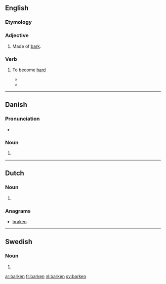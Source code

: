 ==English==

===Etymology===
{{suffix|bark|en}}

===Adjective===
{{en-adj|-}}

# {{poetic}} Made of [[bark]].
#: {{rfquotek|Whittier}}

===Verb===
{{en-verb}}

# {{obsolete}} To become [[hard]]
#*{{quote-book|year=1828|author=David Macbeth Moir|title=The Life of Mansie Wauch|chapter=|edition=|url=http://www.gutenberg.org/etext/20767
|passage=The poor patient knew at once his master's tongue, and lifting up one of his eyes, the other being stiff and '''barkened''' down said in a melancholy voice, "Ah, master, do you think I'll get better?" }}
#*{{quote-book|year=1818|author=Sir Walter Scott|title=The Heart of Mid-Lothian, Vol. 1., Illustrated|chapter=|edition=|url=http://www.gutenberg.org/etext/6942
|passage="And it wad far better become ye, Mr. Saddletree," continued his helpmate, "since ye say ye hae skeel o' the law, to try if ye can do onything for Effie Deans, puir thing, that's lying up in the tolbooth yonder, cauld, and hungry, and comfortless--A servant lass of ours, Mr. Butler, and as innocent a lass, to my thinking, and as usefu' in the shop--When Mr. Saddletree gangs out,--and ye're aware he's seldom at hame when there's ony o' the plea-houses open,--poor Effie used to help me to tumble the bundles o' '''barkened''' leather up and down, and range out the gudes, and suit a' body's humours--And troth, she could aye please the customers wi' her answers, for she was aye civil, and a bonnier lass wasna in Auld Reekie. }}

{{R:Century 1911}}
{{Webster 1913}}

----

==Danish==

===Pronunciation===
* {{IPA|/barkən/|[ˈb̥ɑːɡ̊n̩]|lang=da}}

===Noun===
{{head|da|noun form|g=c}}

# {{form of|singular definite|bark|lang=da}}

----

==Dutch==

===Noun===
{{head|nl}}

# {{nl-noun-form|pl=1|bark}}

===Anagrams===
* [[braken#Dutch|braken]]

----

==Swedish==

===Noun===
{{head|sv|noun form}}

# {{sv-noun-form-def|bark}}

[[ar:barken]]
[[fr:barken]]
[[nl:barken]]
[[sv:barken]]